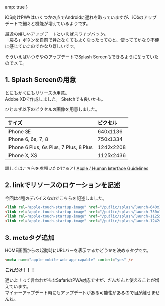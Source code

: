 
  amp: true
}


iOS向けPWAはいくつかの点でAndroidに遅れを取っていますが、iOSのアップデートで細々と機能が増えているようです。

最近の嬉しいアップデートといえばスワイプバック。  
「戻る」ボタンを自前で持たなくてもよくなったってのと、使っててかなり不便に感じていたのでかなり嬉しいです。

そういえばいつぞやのアップデートでSplash Screenもできるようになっていたのでメモ。

## 1. Splash Screenの用意
とにもかくにもリソースの用意。  
Adobe XDで作成しました。  Sketchでも良いかも。  

ひとまず以下のピクセルの画像を用意しました。

| サイズ       | ピクセル
|:-----------|:------------------------|
|iPhone SE|640x1136|
|iPhone 6, 6s, 7, 8|750x1334|
|iPhone 6 Plus, 6s Plus, 7 Plus, 8 Plus|1242x2208   |
|iPhone X, XS|1125x2436|

詳しくはこちらを参照いただけると! [Apple / Human Interface Guidelines](https://developer.apple.com/design/human-interface-guidelines/ios/icons-and-images/launch-screen/)

## 2. linkでリソースのロケーションを記述
今回は4種のデバイスなのでこちらを記述しました。

```html
<link rel="apple-touch-startup-image" href="/public/splash/launch-640x1136.png" media="(device-width: 320px) and (device-height: 568px) and (-webkit-device-pixel-ratio: 2) and (orientation: portrait) " />
<link rel="apple-touch-startup-image" href="/public/splash/launch-750x1334.png" media="(device-width: 375px) and (device-height: 667px) and (-webkit-device-pixel-ratio: 2) and (orientation: portrait)" />
<link rel="apple-touch-startup-image" href="/public/splash/launch-1125x2436.png" media="(device-width: 375px) and (device-height: 812px) and (-webkit-device-pixel-ratio: 3) and (orientation: portrait)" />
<link rel="apple-touch-startup-image" href="/public/splash/launch-1242x2208.png" media="(device-width: 414px) and (device-height: 736px) and (-webkit-device-pixel-ratio: 3) and (orientation: portrait)" />
```

## 3. metaタグ追加
HOME画面からの起動時にURLバーを表示するかどうかを決めるタグです。

```html
<meta name="apple-mobile-web-app-capable" content="yes" />
```

**これだけ！！！**

遅いよ！って言われがちなSafariのPWA対応ですが、だんだんと使えることが増えています。  
マイナーアップデート時にもアップデートがある可能性があるので目が離せませんね。